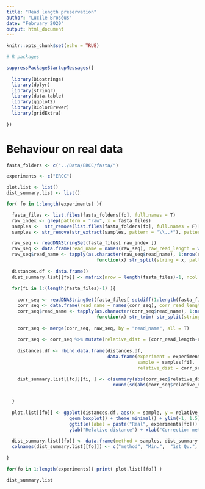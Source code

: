 ```yaml
---
title: "Read length preservation"
author: "Lucile Broséus"
date: "February 2020"
output: html_document
---
```


```r
knitr::opts_chunk$set(echo = TRUE)
```

```r

# R packages

suppressPackageStartupMessages({
  
  library(Biostrings)
  library(dplyr)
  library(stringr)
  library(data.table)
  library(ggplot2)
  library(RColorBrewer)
  library(gridExtra)
  
})

```

# Behaviour on real data

```r

fasta_folders <- c("../Data/ERCC/fasta/")

experiments <- c("ERCC")

```

```r

plot.list <- list()
dist_summary.list <- list()

for( fo in 1:length(experiments) ){

  fasta_files <- list.files(fasta_folders[fo], full.names = T)
  raw_index <- grep(pattern = "raw", x = fasta_files)
  samples <-  str_remove(list.files(fasta_folders[fo], full.names = F)[-raw_index], ".fa")
  samples <- str_remove(str_extract(samples, pattern = "\\..*"), pattern = ".")

  raw_seq <- readDNAStringSet(fasta_files[ raw_index ])
  raw_seq <- data.frame(read_name = names(raw_seq), raw_read_length = width(raw_seq))
  raw_seq$read_name <- tapply(as.character(raw_seq$read_name), 1:nrow(raw_seq),
                                 function(x) str_split(string = x, pattern = " ")[[1]][1])
  
  distances.df <- data.frame()
  dist_summary.list[[fo]] <- matrix(nrow = length(fasta_files)-1, ncol = 7)
  
  for(fi in 1:(length(fasta_files)-1) ){
  
    corr_seq <- readDNAStringSet(fasta_files[ setdiff(1:length(fasta_files), raw_index)[fi] ])
    corr_seq <- data.frame(read_name = names(corr_seq), corr_read_length = width(corr_seq))
    corr_seq$read_name <- tapply(as.character(corr_seq$read_name), 1:nrow(corr_seq),
                                 function(x) str_trim( str_split(string = x, pattern = " ")[[1]][1] ))
    
    corr_seq <- merge(corr_seq, raw_seq, by = "read_name", all = T)
  
    corr_seq <- corr_seq %>% mutate(relative_dist = (corr_read_length-raw_read_length)/raw_read_length)
  
    distances.df <- rbind.data.frame(distances.df,
                                     data.frame(experiment = experiments[fo],
                                                sample = samples[fi], 
                                                relative_dist = corr_seq$relative_dist))
    
    dist_summary.list[[fo]][fi, ] <- c(summary(abs(corr_seq$relative_dist*100))[1:6],
                                       round(sd(abs(corr_seq$relative_dist*100)),3))


  }
  
  plot.list[[fo]] <- ggplot(distances.df, aes(x = sample, y = relative_dist)) +
                       geom_boxplot() + theme_minimal() + ylim(-1, 1.5) +
                       ggtitle(label = paste("Real", experiments[fo])) + 
                       ylab("Relative distance") + xlab("Correction method")
  
  dist_summary.list[[fo]] <- data.frame(method = samples, dist_summary.list[[fo]])
  colnames(dist_summary.list[[fo]]) <- c("method", "Min.",  "1st Qu.", "Median", "Mean",  "3rd Qu.", "Max.", "sd")
  
}


``` 

```r

for(fo in 1:length(experiments)) print( plot.list[[fo]] )

```

```r

dist_summary.list

```

